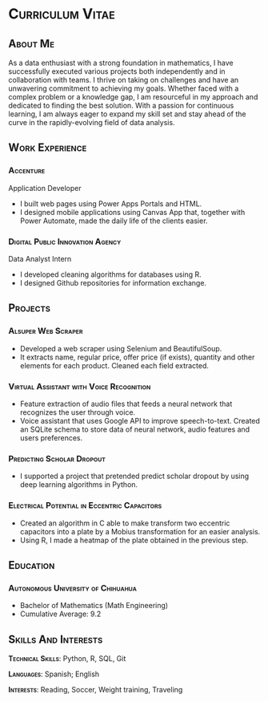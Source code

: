 # [Curriculum Vitae]{.smallcaps}

## [About Me]{.smallcaps}

As a data enthusiast with a strong foundation in mathematics, I have successfully executed various projects both independently and in collaboration with teams. I thrive on taking on challenges and have an unwavering commitment to achieving my goals. Whether faced with a complex problem or a knowledge gap, I am resourceful in my approach and dedicated to finding the best solution. With a passion for continuous learning, I am always eager to expand my skill set and stay ahead of the curve in the rapidly-evolving field of data analysis.

## [Work Experience]{.smallcaps}

### [Accenture]{.smallcaps}

Application Developer

-   I built web pages using Power Apps Portals and HTML.
-   I designed mobile applications using Canvas App that, together with Power Automate, made the daily life of the clients easier.

### [Digital Public Innovation Agency]{.smallcaps}

Data Analyst Intern

-   I developed cleaning algorithms for databases using R.
-   I designed Github repositories for information exchange.

## [Projects]{.smallcaps}

### [Alsuper Web Scraper]{.smallcaps}

-   Developed a web scraper using Selenium and BeautifulSoup.
-   It extracts name, regular price, offer price (if exists), quantity and other elements for each product. Cleaned each field extracted.

### [Virtual Assistant with Voice Recognition]{.smallcaps}

-   Feature extraction of audio files that feeds a neural network that recognizes the user through voice.
-   Voice assistant that uses Google API to improve speech-to-text. Created an SQLite schema to store data of neural network, audio features and users preferences.

### [Predicting Scholar Dropout]{.smallcaps}

-   I supported a project that pretended predict scholar dropout by using deep learning algorithms in Python.

### [Electrical Potential in Eccentric Capacitors]{.smallcaps}

-   Created an algorithm in C able to make transform two eccentric capacitors into a plate by a Mobius transformation for an easier analysis.
-   Using R, I made a heatmap of the plate obtained in the previous step.

## [Education]{.smallcaps}

### [Autonomous University of Chihuahua]{.smallcaps}

-   Bachelor of Mathematics (Math Engineering)
-   Cumulative Average: 9.2

## [Skills And Interests]{.smallcaps}

[**Technical Skills**]{.smallcaps}: Python, R, SQL, Git

[**Languages**]{.smallcaps}: Spanish; English

[**Interests**]{.smallcaps}: Reading, Soccer, Weight training, Traveling
